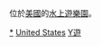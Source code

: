 {{Commons cat|Water parks in the United States}}
位於[[美國|美國]]的[[水上遊樂園|水上遊樂園]]。

[[Category:美國主題公園|*]]
[[Category:各國水上遊樂園|United States]]
[[Category:美國的水|Y遊]]